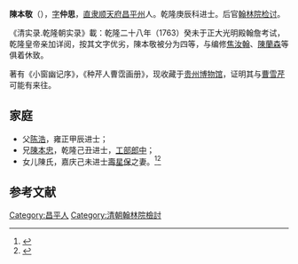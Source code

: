 '''陳本敬'''（{{bd|？| |？}}），[[字|字]]'''仲思'''，[[直隶|直隶]][[顺天府|顺天府]][[昌平州|昌平州]]人。乾隆庚辰科进士。后官[[翰林院|翰林院]][[检讨|检讨]]。

《清实录.乾隆朝实录》載：乾隆二十八年（1763）癸未于正大光明殿翰詹考试，乾隆皇帝亲加详阅，按其文字优劣，陳本敬被分为四等，与编修[[焦汝翰|焦汝翰]]、[[陳蘭森|陳蘭森]]等俱着休致。

著有《小窗幽记序》，《种芹人曹霑画册》，现收藏于[[贵州博物馆|贵州博物馆]]，证明其与[[曹雪芹|曹雪芹]]可能有来往。

==家庭==
*父[[陳浩_(雍正進士)|陈浩]]，雍正甲辰进士；
*兄[[陳本忠|陳本忠]]，乾隆己丑进士，[[工部郎中|工部郎中]]；
*女儿陳氏，嘉庆己未进士[[壽星保|壽星保]]之妻。<ref>{{cite book |title=Zhu, Yun. 笥河文鈔. China: 上海古籍出版社, 2002.}}</ref><ref>{{cite book |title=清代徴獻類編: 五種二十九卷. Taiwan: 台湾中華書局, 1968.}}</ref>

==参考文献==
{{reflist}}
{{乾隆二十五年庚辰科殿試金榜}}

[[Category:昌平人|Category:昌平人]]
[[Category:清朝翰林院檢討|Category:清朝翰林院檢討]]